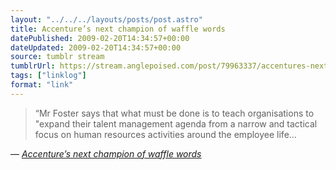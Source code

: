 ```yaml
---
layout: "../../../layouts/posts/post.astro"
title: Accenture’s next champion of waffle words
datePublished: 2009-02-20T14:34:57+00:00
dateUpdated: 2009-02-20T14:34:57+00:00
source: tumblr stream
tumblrUrl: https://stream.anglepoised.com/post/79963337/accentures-next-champion-of-waffle-words
tags: ["linklog"]
format: "link"
---
```


> &ldquo;Mr Foster says that what must be done is to teach organisations to "expand their talent management agenda from a narrow and tactical focus on human resources activities around the employee life&hellip;

— <cite>[Accenture&#8217;s next champion of waffle words](http://www.ft.com/cms/s/0/48e4569a-cb56-11dc-97ff-000077b07658.html)</cite>
